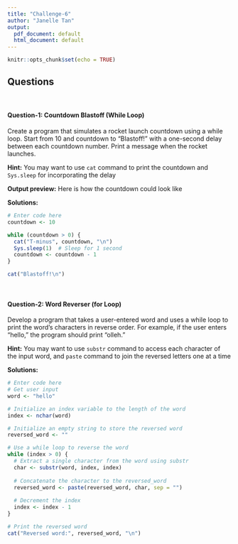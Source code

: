 ```yaml
---
title: "Challenge-6"
author: "Janelle Tan"
output:
  pdf_document: default
  html_document: default
---
```


```r
knitr::opts_chunk$set(echo = TRUE)
```

## Questions
<br>

#### Question-1: Countdown Blastoff (While Loop)

Create a program that simulates a rocket launch countdown using a while loop. Start from 10 and countdown to "Blastoff!" with a one-second delay between each countdown number. Print a message when the rocket launches.

**Hint:** You may want to use `cat` command to print the countdown and `Sys.sleep` for incorporating the delay

**Output preview:** Here is how the countdown could look like 



**Solutions:**

```r
# Enter code here
countdown <- 10

while (countdown > 0) {
  cat("T-minus", countdown, "\n")
  Sys.sleep(1)  # Sleep for 1 second
  countdown <- countdown - 1
}

cat("Blastoff!\n")

```
<br>

#### Question-2: Word Reverser (for Loop)

Develop a program that takes a user-entered word and uses a while loop to print the word's characters in reverse order. For example, if the user enters "hello," the program should print "olleh."

**Hint:** You may want to use `substr` command to access each character of the input word, and `paste` command to join the reversed letters one at a time

**Solutions:** 

```r
# Enter code here
# Get user input
word <- "hello"

# Initialize an index variable to the length of the word
index <- nchar(word)

# Initialize an empty string to store the reversed word
reversed_word <- ""

# Use a while loop to reverse the word
while (index > 0) {
  # Extract a single character from the word using substr
  char <- substr(word, index, index)
  
  # Concatenate the character to the reversed_word
  reversed_word <- paste(reversed_word, char, sep = "")
  
  # Decrement the index
  index <- index - 1
}

# Print the reversed word
cat("Reversed word:", reversed_word, "\n")

```
<br>
